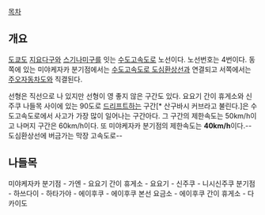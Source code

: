 [[목차]]
== 개요 ==
[[도쿄]]도 [[지요다]]구와 [[스기나미]]구를 잇는 [[수도고속도로]] 노선이다. 노선번호는 4번이다. 동쪽에 있는 미야케자카 분기점에서는 [[수도고속도로 도심환상선]]과 연결되고 서쪽에서는 [[주오자동차도]]와 직결된다.

선형은 직선으로 나 있지만 선형이 영 좋지 않은 구간도 있다. 요요기 간이 휴게소와 신주쿠 나들목 사이에 있는 90도로 [[드리프트]]하는 구간[* 산구바시 커브라고 불린다.]은 수도고속도로에서 사고가 가장 많이 일어나는 구간아다. 그 구간의 제한속도는 50km/h이고 나머지 구간은 60km/h이다. 또 미야케자카 분기점의 제한속도는 '''40km/h'''이다.--도심환상선에 버금가는 막장 고속도로--

== 나들목 ==
미야케자카 분기점 - 가엔 - 요요기 간이 휴게소 - 요요기 - 신주쿠 - 니시신주쿠 분기점 - 하쓰다이 - 하타가야 - 에이후쿠 - 에이후쿠 본선 요금소 - 에이후쿠 간이 휴게소 - 다카이도
